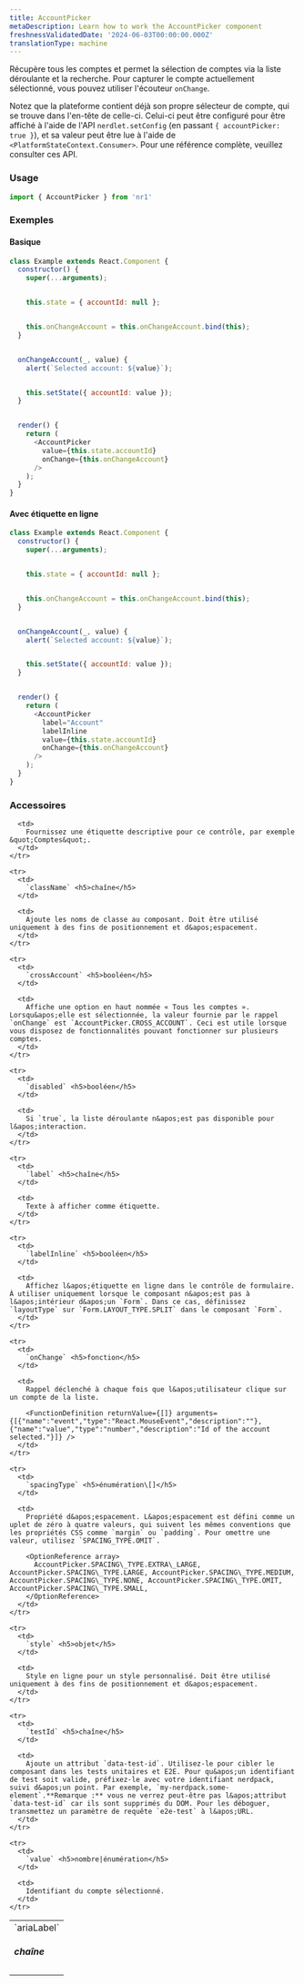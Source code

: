 ```yaml
---
title: AccountPicker
metaDescription: Learn how to work the AccountPicker component
freshnessValidatedDate: '2024-06-03T00:00:00.000Z'
translationType: machine
---
```


Récupère tous les comptes et permet la sélection de comptes via la liste déroulante et la recherche. Pour capturer le compte actuellement sélectionné, vous pouvez utiliser l&apos;écouteur `onChange`.

Notez que la plateforme contient déjà son propre sélecteur de compte, qui se trouve dans l&apos;en-tête de celle-ci. Celui-ci peut être configuré pour être affiché à l&apos;aide de l&apos;API `nerdlet.setConfig` (en passant `{ accountPicker: true }`), et sa valeur peut être lue à l&apos;aide de `<PlatformStateContext.Consumer>`. Pour une référence complète, veuillez consulter ces API.

### Usage

```js
import { AccountPicker } from 'nr1'
```

### Exemples

#### Basique

```js
class Example extends React.Component {
  constructor() {
    super(...arguments);


    this.state = { accountId: null };


    this.onChangeAccount = this.onChangeAccount.bind(this);
  }


  onChangeAccount(_, value) {
    alert(`Selected account: ${value}`);


    this.setState({ accountId: value });
  }


  render() {
    return (
      <AccountPicker
        value={this.state.accountId}
        onChange={this.onChangeAccount}
      />
    );
  }
}
```

#### Avec étiquette en ligne

```js
class Example extends React.Component {
  constructor() {
    super(...arguments);


    this.state = { accountId: null };


    this.onChangeAccount = this.onChangeAccount.bind(this);
  }


  onChangeAccount(_, value) {
    alert(`Selected account: ${value}`);


    this.setState({ accountId: value });
  }


  render() {
    return (
      <AccountPicker
        label="Account"
        labelInline
        value={this.state.accountId}
        onChange={this.onChangeAccount}
      />
    );
  }
}
```

### Accessoires

<table>
  <tbody>
    <tr>
      <td>
        `ariaLabel` <h5>chaîne</h5>
      </td>

      <td>
        Fournissez une étiquette descriptive pour ce contrôle, par exemple &quot;Comptes&quot;.
      </td>
    </tr>

    <tr>
      <td>
        `className` <h5>chaîne</h5>
      </td>

      <td>
        Ajoute les noms de classe au composant. Doit être utilisé uniquement à des fins de positionnement et d&apos;espacement.
      </td>
    </tr>

    <tr>
      <td>
        `crossAccount` <h5>booléen</h5>
      </td>

      <td>
        Affiche une option en haut nommée « Tous les comptes ». Lorsqu&apos;elle est sélectionnée, la valeur fournie par le rappel `onChange` est `AccountPicker.CROSS_ACCOUNT`. Ceci est utile lorsque vous disposez de fonctionnalités pouvant fonctionner sur plusieurs comptes.
      </td>
    </tr>

    <tr>
      <td>
        `disabled` <h5>booléen</h5>
      </td>

      <td>
        Si `true`, la liste déroulante n&apos;est pas disponible pour l&apos;interaction.
      </td>
    </tr>

    <tr>
      <td>
        `label` <h5>chaîne</h5>
      </td>

      <td>
        Texte à afficher comme étiquette.
      </td>
    </tr>

    <tr>
      <td>
        `labelInline` <h5>booléen</h5>
      </td>

      <td>
        Affichez l&apos;étiquette en ligne dans le contrôle de formulaire. À utiliser uniquement lorsque le composant n&apos;est pas à l&apos;intérieur d&apos;un `Form`. Dans ce cas, définissez `layoutType` sur `Form.LAYOUT_TYPE.SPLIT` dans le composant `Form`.
      </td>
    </tr>

    <tr>
      <td>
        `onChange` <h5>fonction</h5>
      </td>

      <td>
        Rappel déclenché à chaque fois que l&apos;utilisateur clique sur un compte de la liste.

        <FunctionDefinition returnValue={[]} arguments={[{"name":"event","type":"React.MouseEvent","description":""},{"name":"value","type":"number","description":"Id of the account selected."}]} />
      </td>
    </tr>

    <tr>
      <td>
        `spacingType` <h5>énumération\[]</h5>
      </td>

      <td>
        Propriété d&apos;espacement. L&apos;espacement est défini comme un uplet de zéro à quatre valeurs, qui suivent les mêmes conventions que les propriétés CSS comme `margin` ou `padding`. Pour omettre une valeur, utilisez `SPACING_TYPE.OMIT`.

        <OptionReference array>
          AccountPicker.SPACING\_TYPE.EXTRA\_LARGE, AccountPicker.SPACING\_TYPE.LARGE, AccountPicker.SPACING\_TYPE.MEDIUM, AccountPicker.SPACING\_TYPE.NONE, AccountPicker.SPACING\_TYPE.OMIT, AccountPicker.SPACING\_TYPE.SMALL,
        </OptionReference>
      </td>
    </tr>

    <tr>
      <td>
        `style` <h5>objet</h5>
      </td>

      <td>
        Style en ligne pour un style personnalisé. Doit être utilisé uniquement à des fins de positionnement et d&apos;espacement.
      </td>
    </tr>

    <tr>
      <td>
        `testId` <h5>chaîne</h5>
      </td>

      <td>
        Ajoute un attribut `data-test-id`. Utilisez-le pour cibler le composant dans les tests unitaires et E2E. Pour qu&apos;un identifiant de test soit valide, préfixez-le avec votre identifiant nerdpack, suivi d&apos;un point. Par exemple, `my-nerdpack.some-element`.**Remarque :** vous ne verrez peut-être pas l&apos;attribut `data-test-id` car ils sont supprimés du DOM. Pour les déboguer, transmettez un paramètre de requête `e2e-test` à l&apos;URL.
      </td>
    </tr>

    <tr>
      <td>
        `value` <h5>nombre|énumération</h5>
      </td>

      <td>
        Identifiant du compte sélectionné.
      </td>
    </tr>
  </tbody>
</table>
